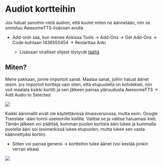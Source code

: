 # Audiot kortteihin 

Jos haluat sanoihin vielä audion, että kuulet miten ne äännetään, niin se onnistuu AwesomeTTS-lisäosan avulla 

- Add-onin saa, kun menee Ankissa Tools → Add-Ons → Get Add-Ons → Code-kohtaan 1436550454 → Restarttaa Anki 

  - Lisäosan viralliset ohjeet löytyvät [täältä](https://www.vocab.ai/tutorials/awesometts-getting-started?utm_campaign=addonpage_awesometts&utm_source=ankiweb&utm_medium=web)

## Miten? 

Mene pakkaan, jonne importoit sanat. Maalaa sanat, joihin haluat äänet (esim. jos importoit kortteja vain siten, että etupuolella on kohdekieli, niin voit maalata kaikki kortit) ja sen jälkeen painaa yläruudusta AwesomeTTS -> Add Audio to Selected 

![](_main_files/images/tts1.PNG)

Kaikki äänimallit eivät ole käytettävissä ilmaisversiossa, mutta esim. Google Translate -ääni toimii useimmille kielille. Valitse se ja valitse haluamasi kieli. Tämän jälkeen voi päättää, kumman puolen kortista ääni lukee ja kummalla puolella ääni soi (esimerkissä lukee etupuolen, mutta lukee sen vasta käännettyäsi kortin). 

- Sitten voi painaa generoi -> kortteihin tulee äänet (voi kestää jonkin verran aikaa)

![](_main_files/images/ttsset.PNG)
